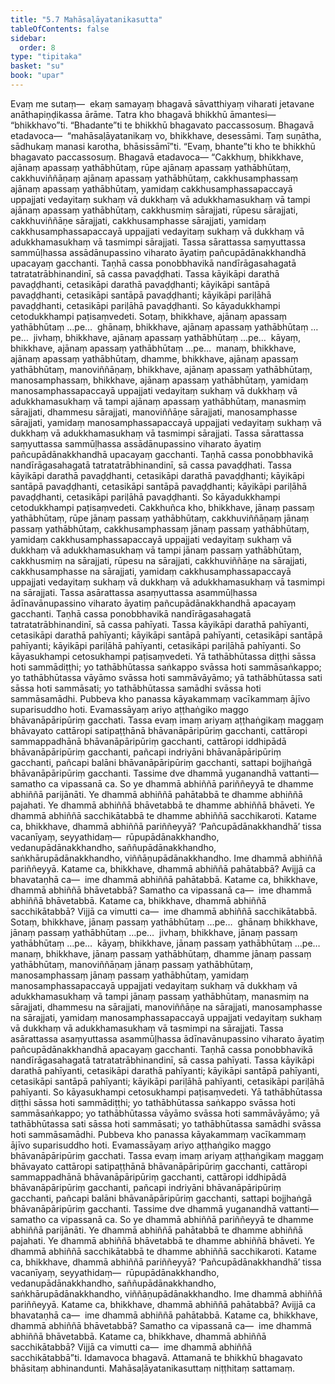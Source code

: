 ```yaml
---
title: "5.7 Mahāsaḷāyatanikasutta"
tableOfContents: false
sidebar:
  order: 8
type: "tipitaka"
basket: "su"
book: "upar"
---
```



<DynamicBreadcrumb />

<Division number="428" book="upar">

<Paragraph number="1225" book="upar">
Evaṃ me sutaṃ—  ekaṃ samayaṃ bhagavā sāvatthiyaṃ viharati jetavane anāthapiṇḍikassa ārāme. Tatra kho bhagavā bhikkhū āmantesi—  “bhikkhavo”ti. “Bhadante”ti te bhikkhū bhagavato paccassosuṃ. Bhagavā etadavoca—  “mahāsaḷāyatanikaṃ vo, bhikkhave, desessāmi. Taṃ suṇātha, sādhukaṃ manasi karotha, bhāsissāmī”ti. “Evaṃ, bhante”ti kho te bhikkhū bhagavato paccassosuṃ. Bhagavā etadavoca—
</Paragraph>

</Division>
<Division number="429" book="upar">

<Paragraph number="1226" book="upar">
“Cakkhuṃ, bhikkhave, ajānaṃ apassaṃ yathābhūtaṃ, rūpe ajānaṃ apassaṃ yathābhūtaṃ, cakkhuviññāṇaṃ ajānaṃ apassaṃ yathābhūtaṃ, cakkhusamphassaṃ ajānaṃ apassaṃ yathābhūtaṃ, yamidaṃ cakkhusamphassapaccayā uppajjati vedayitaṃ sukhaṃ vā dukkhaṃ vā adukkhamasukhaṃ vā tampi ajānaṃ apassaṃ yathābhūtaṃ, cakkhusmiṃ sārajjati, rūpesu sārajjati, cakkhuviññāṇe sārajjati, cakkhusamphasse sārajjati, yamidaṃ cakkhusamphassapaccayā uppajjati vedayitaṃ sukhaṃ vā dukkhaṃ vā adukkhamasukhaṃ vā tasmimpi sārajjati.
</Paragraph>

<Paragraph number="1227" book="upar">
Tassa sārattassa saṃyuttassa sammūḷhassa assādānupassino viharato āyatiṃ pañcupādānakkhandhā upacayaṃ gacchanti. Taṇhā cassa ponobbhavikā nandīrāgasahagatā tatratatrābhinandinī, sā cassa pavaḍḍhati. Tassa kāyikāpi darathā pavaḍḍhanti, cetasikāpi darathā pavaḍḍhanti; kāyikāpi santāpā pavaḍḍhanti, cetasikāpi santāpā pavaḍḍhanti; kāyikāpi pariḷāhā pavaḍḍhanti, cetasikāpi pariḷāhā pavaḍḍhanti. So kāyadukkhampi cetodukkhampi paṭisaṃvedeti.
</Paragraph>

<Paragraph number="1228" book="upar">
Sotaṃ, bhikkhave, ajānaṃ apassaṃ yathābhūtaṃ …pe…  ghānaṃ, bhikkhave, ajānaṃ apassaṃ yathābhūtaṃ …pe…  jivhaṃ, bhikkhave, ajānaṃ apassaṃ yathābhūtaṃ …pe…  kāyaṃ, bhikkhave, ajānaṃ apassaṃ yathābhūtaṃ …pe…  manaṃ, bhikkhave, ajānaṃ apassaṃ yathābhūtaṃ, dhamme, bhikkhave, ajānaṃ apassaṃ yathābhūtaṃ, manoviññāṇaṃ, bhikkhave, ajānaṃ apassaṃ yathābhūtaṃ, manosamphassaṃ, bhikkhave, ajānaṃ apassaṃ yathābhūtaṃ, yamidaṃ manosamphassapaccayā uppajjati vedayitaṃ sukhaṃ vā dukkhaṃ vā adukkhamasukhaṃ vā tampi ajānaṃ apassaṃ yathābhūtaṃ, manasmiṃ sārajjati, dhammesu sārajjati, manoviññāṇe sārajjati, manosamphasse sārajjati, yamidaṃ manosamphassapaccayā uppajjati vedayitaṃ sukhaṃ vā dukkhaṃ vā adukkhamasukhaṃ vā tasmimpi sārajjati.
</Paragraph>

<Paragraph number="1229" book="upar">
Tassa sārattassa saṃyuttassa sammūḷhassa assādānupassino viharato āyatiṃ pañcupādānakkhandhā upacayaṃ gacchanti. Taṇhā cassa ponobbhavikā nandīrāgasahagatā tatratatrābhinandinī, sā cassa pavaḍḍhati. Tassa kāyikāpi darathā pavaḍḍhanti, cetasikāpi darathā pavaḍḍhanti; kāyikāpi santāpā pavaḍḍhanti, cetasikāpi santāpā pavaḍḍhanti; kāyikāpi pariḷāhā pavaḍḍhanti, cetasikāpi pariḷāhā pavaḍḍhanti. So kāyadukkhampi cetodukkhampi paṭisaṃvedeti.
</Paragraph>

</Division>
<Division number="430" book="upar">

<Paragraph number="1230" book="upar">
Cakkhuñca kho, bhikkhave, jānaṃ passaṃ yathābhūtaṃ, rūpe jānaṃ passaṃ yathābhūtaṃ, cakkhuviññāṇaṃ jānaṃ passaṃ yathābhūtaṃ, cakkhusamphassaṃ jānaṃ passaṃ yathābhūtaṃ, yamidaṃ cakkhusamphassapaccayā uppajjati vedayitaṃ sukhaṃ vā dukkhaṃ vā adukkhamasukhaṃ vā tampi jānaṃ passaṃ yathābhūtaṃ, cakkhusmiṃ na sārajjati, rūpesu na sārajjati, cakkhuviññāṇe na sārajjati, cakkhusamphasse na sārajjati, yamidaṃ cakkhusamphassapaccayā uppajjati vedayitaṃ sukhaṃ vā dukkhaṃ vā adukkhamasukhaṃ vā tasmimpi na sārajjati.
</Paragraph>

<Paragraph number="1231" book="upar">
Tassa asārattassa asaṃyuttassa asammūḷhassa ādīnavānupassino viharato āyatiṃ pañcupādānakkhandhā apacayaṃ gacchanti. Taṇhā cassa ponobbhavikā nandīrāgasahagatā tatratatrābhinandinī, sā cassa pahīyati. Tassa kāyikāpi darathā pahīyanti, cetasikāpi darathā pahīyanti; kāyikāpi santāpā pahīyanti, cetasikāpi santāpā pahīyanti; kāyikāpi pariḷāhā pahīyanti, cetasikāpi pariḷāhā pahīyanti. So kāyasukhampi cetosukhampi paṭisaṃvedeti.
</Paragraph>

</Division>
<Division number="431" book="upar">

<Paragraph number="1232" book="upar">
Yā tathābhūtassa diṭṭhi sāssa hoti sammādiṭṭhi; yo tathābhūtassa saṅkappo svāssa hoti sammāsaṅkappo; yo tathābhūtassa vāyāmo svāssa hoti sammāvāyāmo; yā tathābhūtassa sati sāssa hoti sammāsati; yo tathābhūtassa samādhi svāssa hoti sammāsamādhi. Pubbeva kho panassa kāyakammaṃ vacīkammaṃ ājīvo suparisuddho hoti. Evamassāyaṃ ariyo aṭṭhaṅgiko maggo bhāvanāpāripūriṃ gacchati.
</Paragraph>

<Paragraph number="1233" book="upar">
Tassa evaṃ imaṃ ariyaṃ aṭṭhaṅgikaṃ maggaṃ bhāvayato cattāropi satipaṭṭhānā bhāvanāpāripūriṃ gacchanti, cattāropi sammappadhānā bhāvanāpāripūriṃ gacchanti, cattāropi iddhipādā bhāvanāpāripūriṃ gacchanti, pañcapi indriyāni bhāvanāpāripūriṃ gacchanti, pañcapi balāni bhāvanāpāripūriṃ gacchanti, sattapi bojjhaṅgā bhāvanāpāripūriṃ gacchanti.
</Paragraph>

<Paragraph number="1234" book="upar">
Tassime dve dhammā yuganandhā vattanti—  samatho ca vipassanā ca. So ye dhammā abhiññā pariññeyyā te dhamme abhiññā parijānāti. Ye dhammā abhiññā pahātabbā te dhamme abhiññā pajahati. Ye dhammā abhiññā bhāvetabbā te dhamme abhiññā bhāveti. Ye dhammā abhiññā sacchikātabbā te dhamme abhiññā sacchikaroti.
</Paragraph>

<Paragraph number="1235" book="upar">
Katame ca, bhikkhave, dhammā abhiññā pariññeyyā? ‘Pañcupādānakkhandhā’ tissa vacanīyaṃ, seyyathidaṃ—  rūpupādānakkhandho, vedanupādānakkhandho, saññupādānakkhandho, saṅkhārupādānakkhandho, viññāṇupādānakkhandho. Ime dhammā abhiññā pariññeyyā.
</Paragraph>

<Paragraph number="1236" book="upar">
Katame ca, bhikkhave, dhammā abhiññā pahātabbā? Avijjā ca bhavataṇhā ca—  ime dhammā abhiññā pahātabbā.
</Paragraph>

<Paragraph number="1237" book="upar">
Katame ca, bhikkhave, dhammā abhiññā bhāvetabbā? Samatho ca vipassanā ca—  ime dhammā abhiññā bhāvetabbā.
</Paragraph>

<Paragraph number="1238" book="upar">
Katame ca, bhikkhave, dhammā abhiññā sacchikātabbā? Vijjā ca vimutti ca—  ime dhammā abhiññā sacchikātabbā.
</Paragraph>

</Division>
<Division number="432" book="upar">

<Paragraph number="1239" book="upar">
Sotaṃ, bhikkhave, jānaṃ passaṃ yathābhūtaṃ …pe…  ghānaṃ bhikkhave, jānaṃ passaṃ yathābhūtaṃ …pe…  jivhaṃ, bhikkhave, jānaṃ passaṃ yathābhūtaṃ …pe…  kāyaṃ, bhikkhave, jānaṃ passaṃ yathābhūtaṃ …pe…  manaṃ, bhikkhave, jānaṃ passaṃ yathābhūtaṃ, dhamme jānaṃ passaṃ yathābhūtaṃ, manoviññāṇaṃ jānaṃ passaṃ yathābhūtaṃ, manosamphassaṃ jānaṃ passaṃ yathābhūtaṃ, yamidaṃ manosamphassapaccayā uppajjati vedayitaṃ sukhaṃ vā dukkhaṃ vā adukkhamasukhaṃ vā tampi jānaṃ passaṃ yathābhūtaṃ, manasmiṃ na sārajjati, dhammesu na sārajjati, manoviññāṇe na sārajjati, manosamphasse na sārajjati, yamidaṃ manosamphassapaccayā uppajjati vedayitaṃ sukhaṃ vā dukkhaṃ vā adukkhamasukhaṃ vā tasmimpi na sārajjati.
</Paragraph>

<Paragraph number="1240" book="upar">
Tassa asārattassa asaṃyuttassa asammūḷhassa ādīnavānupassino viharato āyatiṃ pañcupādānakkhandhā apacayaṃ gacchanti. Taṇhā cassa ponobbhavikā nandīrāgasahagatā tatratatrābhinandinī, sā cassa pahīyati. Tassa kāyikāpi darathā pahīyanti, cetasikāpi darathā pahīyanti; kāyikāpi santāpā pahīyanti, cetasikāpi santāpā pahīyanti; kāyikāpi pariḷāhā pahīyanti, cetasikāpi pariḷāhā pahīyanti. So kāyasukhampi cetosukhampi paṭisaṃvedeti.
</Paragraph>

</Division>
<Division number="433" book="upar">

<Paragraph number="1241" book="upar">
Yā tathābhūtassa diṭṭhi sāssa hoti sammādiṭṭhi; yo tathābhūtassa saṅkappo svāssa hoti sammāsaṅkappo; yo tathābhūtassa vāyāmo svāssa hoti sammāvāyāmo; yā tathābhūtassa sati sāssa hoti sammāsati; yo tathābhūtassa samādhi svāssa hoti sammāsamādhi. Pubbeva kho panassa kāyakammaṃ vacīkammaṃ ājīvo suparisuddho hoti. Evamassāyaṃ ariyo aṭṭhaṅgiko maggo bhāvanāpāripūriṃ gacchati.
</Paragraph>

<Paragraph number="1242" book="upar">
Tassa evaṃ imaṃ ariyaṃ aṭṭhaṅgikaṃ maggaṃ bhāvayato cattāropi satipaṭṭhānā bhāvanāpāripūriṃ gacchanti, cattāropi sammappadhānā bhāvanāpāripūriṃ gacchanti, cattāropi iddhipādā bhāvanāpāripūriṃ gacchanti, pañcapi indriyāni bhāvanāpāripūriṃ gacchanti, pañcapi balāni bhāvanāpāripūriṃ gacchanti, sattapi bojjhaṅgā bhāvanāpāripūriṃ gacchanti.
</Paragraph>

<Paragraph number="1243" book="upar">
Tassime dve dhammā yuganandhā vattanti—  samatho ca vipassanā ca. So ye dhammā abhiññā pariññeyyā te dhamme abhiññā parijānāti. Ye dhammā abhiññā pahātabbā te dhamme abhiññā pajahati. Ye dhammā abhiññā bhāvetabbā te dhamme abhiññā bhāveti. Ye dhammā abhiññā sacchikātabbā te dhamme abhiññā sacchikaroti.
</Paragraph>

<Paragraph number="1244" book="upar">
Katame ca, bhikkhave, dhammā abhiññā pariññeyyā? ‘Pañcupādānakkhandhā’ tissa vacanīyaṃ, seyyathidaṃ—  rūpupādānakkhandho, vedanupādānakkhandho, saññupādānakkhandho, saṅkhārupādānakkhandho, viññāṇupādānakkhandho. Ime dhammā abhiññā pariññeyyā.
</Paragraph>

<Paragraph number="1245" book="upar">
Katame ca, bhikkhave, dhammā abhiññā pahātabbā? Avijjā ca bhavataṇhā ca—  ime dhammā abhiññā pahātabbā.
</Paragraph>

<Paragraph number="1246" book="upar">
Katame ca, bhikkhave, dhammā abhiññā bhāvetabbā? Samatho ca vipassanā ca—  ime dhammā abhiññā bhāvetabbā.
</Paragraph>

<Paragraph number="1247" book="upar">
Katame ca, bhikkhave, dhammā abhiññā sacchikātabbā? Vijjā ca vimutti ca—  ime dhammā abhiññā sacchikātabbā”ti.
</Paragraph>

<Paragraph number="1248" book="upar">
Idamavoca bhagavā. Attamanā te bhikkhū bhagavato bhāsitaṃ abhinandunti.

</Paragraph>
</Division>

<Paragraph number="1249" type="center" book="upar">
Mahāsaḷāyatanikasuttaṃ niṭṭhitaṃ sattamaṃ.
</Paragraph>